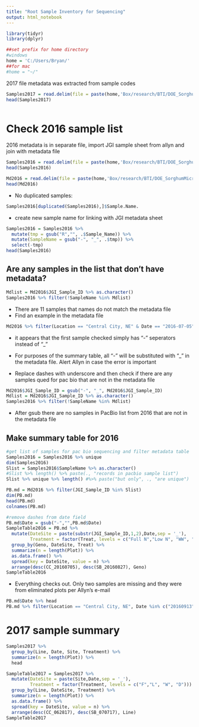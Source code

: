 ---
title: "Root Sample Inventory for Sequencing"
output: html_notebook
---

```{r}
library(tidyr)
library(dplyr)
```

```{r, echo = FALSE}
##set prefix for home directory
#windows
home = 'C:/Users/Bryan/'
##for mac
#home = "~/"

```

2017 file metadata was extracted from sample codes

```{r}
Samples2017 = read.delim(file = paste(home,'Box/research/BTI/DOE_SorghumMicrobiome/AMF_PacBio/Proposal/Samples_wMetadata_2017_20180403.txt', sep =''), header = TRUE, colClasses = rep("factor"))
head(Samples2017)



```

# Check 2016 sample list
2016 metadata is in separate file, import JGI sample sheet from allyn and join with metadata file
```{r}
Samples2016 = read.delim(file = paste(home,'Box/research/BTI/DOE_SorghumMicrobiome/AMF_PacBio/Proposal/2016SamplesForPacBio_20180403.txt', sep =''), header = TRUE, colClasses = rep("factor"), sep = "\t")
head(Samples2016)

Md2016 = read.delim(file = paste(home,'Box/research/BTI/DOE_SorghumMicrobiome/AMF_PacBio/Proposal/JGI_samples_2016_20180403.txt', sep =''), sep = "\t", header = TRUE, colClasses = rep("factor"))
head(Md2016)

```

* No duplicated samples:
```{r}
Samples2016[duplicated(Samples2016),]$Sample.Name. 
```


* create new sample name for linking with JGI metadata sheet
```{r}
Samples2016 = Samples2016 %>% 
  mutate(tmp = gsub("R","", .$Sample_Name)) %>%
  mutate(SampleName = gsub("-", "_", .$tmp)) %>%
  select(-tmp)
head(Samples2016)
```

## Are any samples in the list that don't have metadata?
```{r}
Mdlist = Md2016$JGI_Sample_ID %>% as.character()
Samples2016 %>% filter(!SampleName %in% Mdlist) 
```
* There are 11 samples that names do not match the metadata file
* Find an example in the metadata file
```{r}
Md2016 %>% filter(Location == "Central City, NE" & Date == "2016-07-05" & Geno == "E17" & Rep == "9" & Plot == "16")
```

* it appears that the first sample checked simply has "-" seperators instead of "_"
* For purposes of the summary table, all "-" will be substituted with "_" in the metadata file.  Alert Allyn in case the error is important

* Replace dashes with underscore and then check if there are any samples qued for pac bio that are not in the metadata file
```{r}
Md2016$JGI_Sample_ID = gsub("-", "_", Md2016$JGI_Sample_ID)
Mdlist = Md2016$JGI_Sample_ID %>% as.character()
Samples2016 %>% filter(!SampleName %in% Mdlist) 

```
* After gsub there are no samples in PacBio list from 2016 that are not in the metadata file

## Make summary table for 2016

```{r}
#get list of samples for pac bio sequencing and filter metadata table
Samples2016 = Samples2016 %>% unique
dim(Samples2016)
Slist = Samples2016$SampleName %>% as.character()
#Slist %>% length() %>% paste(., "records in pacbio sample list")
Slist %>% unique %>% length() #%>% paste("but only", ., "are unique")

PB.md = Md2016 %>% filter(JGI_Sample_ID %in% Slist)
dim(PB.md)
head(PB.md)
colnames(PB.md)
```

```{r}
#remove dashes from date field
PB.md$Date = gsub("-","",PB.md$Date)
SampleTable2016 = PB.md %>%
  mutate(DateSite = paste(substr(JGI_Sample_ID,1,2),Date,sep = '_'),
         Treatment = factor(Treat, levels = c("Full N","Low N", "WW", "WS"))) %>%
  group_by(Geno, DateSite, Treat) %>%
  summarize(n = length(Plot)) %>%
  as.data.frame() %>%
  spread(key = DateSite, value = n) %>%
  arrange(desc(CC_20160705), desc(SB_20160827), Geno)
SampleTable2016
```


* Everything checks out.  Only two samples are missing and they were from eliminated plots per Allyn's e-mail

```{r}
PB.md$Date %>% head
PB.md %>% filter(Location == "Central City, NE", Date %in% c("20160913", "20161011")  & Treat == "Full N") %>% arrange(Geno, Date)
```



# 2017 sample summary
```{r}
Samples2017 %>%
  group_by(Line, Date, Site, Treatment) %>%
  summarize(n = length(Plot)) %>%
  head
```

```{r}
SampleTable2017 = Samples2017 %>%
  mutate(DateSite = paste(Site,Date,sep = '_'),
         Treatment = factor(Treatment, levels = c("F","L", "W", "D"))) %>%
  group_by(Line, DateSite, Treatment) %>%
  summarize(n = length(Plot)) %>%
  as.data.frame() %>%
  spread(key = DateSite, value = n) %>%
  arrange(desc(CC_062817), desc(SB_070717), Line)
SampleTable2017
```
